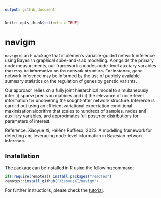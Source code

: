 ```yaml
---
output: github_document
---
```


```r
knitr::opts_chunk$set(echo = TRUE)
```

# navigm

`navigm` is an R package that implements variable-guided network inference 
using Bayesian graphical spike-and-slab modelling. Alongside the primary 
node measurements, our framework encodes node-level auxiliary variables 
that may be informative on the network structure. For instance, gene network 
inference may be informed by the use of publicly available summary statistics 
on the regulation of genes by genetic variants. 

Our approach relies on a fully joint hierarchical model to simultaneously 
infer (i) sparse precision matrices and (ii) the relevance of node-level 
information for uncovering the sought-after network structure. Inference 
is carried out using an efficient variational expectation conditional 
maximisation algorithm that scales to hundreds of samples, nodes and 
auxiliary variables, and approximates full posterior distributions for 
parameters of interest.

Reference: Xiaoyue Xi, Hélène Ruffieux, 2023. A modelling framework
for detecting and leveraging node-level information in Bayesian network 
inference.

## Installation

The package can be installed in R using the following command:

``` r
if(!require(remotes)) install.packages("remotes")
remotes::install_github("XiaoyueXI/navigm")
```

For further instructions, please check the [tutorial](https://xiaoyuexi.github.io/navigm.github.io/).
